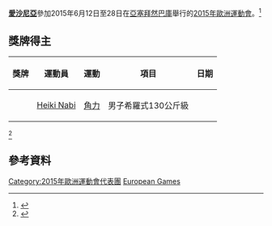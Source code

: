 {{Infobox country at games
| games        = 2015年歐洲運動會
| NOC          = EST
| NOCname      = [[愛沙尼亞奧林匹克委員會|愛沙尼亞奧林匹克委員會]]
| competitors  = 59
| sports       = 12
| flagbearer   = [[Heiki_Nabi|Heiki Nabi]]
| officials    = 
| location     = [[亞塞拜然|亞塞拜然]][[巴庫|巴庫]]
| start_date   = 2015年6月12日
| end_date     = 28日
| gold         = 0
| silver       = 0
| bronze       = 1
| rank         = 20
| app0         = auto
| website      = 
}}

'''[[愛沙尼亞|愛沙尼亞]]'''參加2015年6月12日至28日在[[亞塞拜然|亞塞拜然]][[巴庫|巴庫]]舉行的[[2015年歐洲運動會|2015年歐洲運動會]]。<ref>{{Cite web |url=http://www.baku2015.com/en/european-games/participants.aspx |title=Baku 2015 Participants |accessdate=2015-06-18 |archive-date=2014-03-28 |archive-url=https://web.archive.org/web/20140328060705/http://www.baku2015.com/en/european-games/participants.aspx |dead-url=yes }}</ref>

==獎牌得主==
{| class="wikitable sortable" style="font-size: 95%"
|-
! 獎牌
! 運動員
! 運動
! 項目
! 日期
|-
| {{bronze medal}} || [[Heiki_Nabi|Heiki Nabi]] || [[2015年歐洲運動會角力比賽|角力]] || 男子希羅式130公斤級 || {{dts|2015年6月14日|format=md}}
|}
<ref>{{cite web|title=Estonia - Medals|url=http://www.baku2015.com/countries/country=est/medals/index.html|website=Baku 2015 1st European Games|accessdate=15 June 2015|archive-url=https://web.archive.org/web/20150620193111/http://www.baku2015.com/countries/country=est/medals/index.html|archive-date=2015-06-20|dead-url=yes}}</ref>

==參考資料==
{{Reflist}}

{{Nations at the 2015 European Games}}

{{DEFAULTSORT:Estonia At The 2015 European Games}}
[[Category:2015年歐洲運動會代表團|Category:2015年歐洲運動會代表團]]
[[Category:2015年愛沙尼亞體育|European Games]]